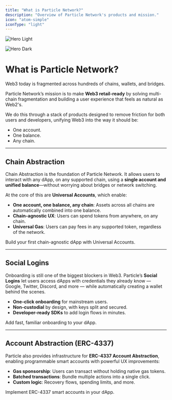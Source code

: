 ```yaml
---
title: "What is Particle Network?"
description: "Overview of Particle Network's products and mission."
icon: "atom-simple"
iconType: "light"
---
```


<img
  className="block dark:hidden"
  src="/images/hero-dark.png"
  alt="Hero Light"
/>

<img
  className="hidden dark:block"
  src="/images/hero-dark.png"
  alt="Hero Dark"
/>

# What is Particle Network?

Web3 today is fragmented across hundreds of chains, wallets, and bridges.

Particle Network’s mission is to make **Web3 retail-ready** by solving multi-chain fragmentation and building a user experience that feels as natural as Web2's.

We do this through a stack of products designed to remove friction for both users and developers, unifying Web3 into the way it should be:

- One account.
- One balance.
- Any chain.

---

## Chain Abstraction

Chain Abstraction is the foundation of Particle Network.
It allows users to interact with any dApp, on any supported chain, using a **single account and unified balance**—without worrying about bridges or network switching.

At the core of this are **Universal Accounts**, which enable:

- **One account, one balance, any chain**: Assets across all chains are automatically combined into one balance.
- **Chain-agnostic UX**: Users can spend tokens from anywhere, on any chain.
- **Universal Gas**: Users can pay fees in any supported token, regardless of the network.

<Card title="Start with Universal Accounts" icon="wand-magic-sparkles" href="/universal-accounts/cha/web-quickstart">
  Build your first chain-agnostic dApp with Universal Accounts.
</Card>

---

## Social Logins

Onboarding is still one of the biggest blockers in Web3. Particle’s **Social Logins** let users access dApps with credentials they already know — Google, Twitter, Discord, and more — while automatically creating a wallet behind the scenes.

- **One-click onboarding** for mainstream users.
- **Non-custodial** by design, with keys split and secured.
- **Developer-ready SDKs** to add login flows in minutes.

<Card title="Integrate Social Logins" icon="address-card" href="/social-logins/overview">
  Add fast, familiar onboarding to your dApp.
</Card>

---

## Account Abstraction (ERC-4337)

Particle also provides infrastructure for **ERC-4337 Account Abstraction**, enabling programmable smart accounts with powerful UX improvements:

- **Gas sponsorship**: Users can transact without holding native gas tokens.
- **Batched transactions**: Bundle multiple actions into a single click.
- **Custom logic**: Recovery flows, spending limits, and more.

<Card title="Explore Account Abstraction" icon="cogs" href="/aa/introduction">
  Implement ERC-4337 smart accounts in your dApp.
</Card>
